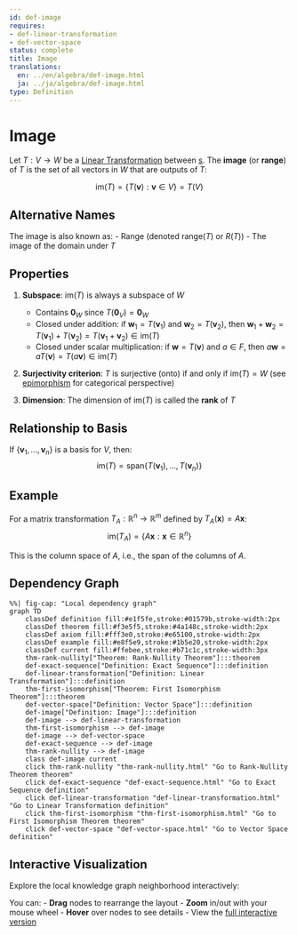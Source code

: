 ```yaml
---
id: def-image
requires:
- def-linear-transformation
- def-vector-space
status: complete
title: Image
translations:
  en: ../en/algebra/def-image.html
  ja: ../ja/algebra/def-image.html
type: Definition
---
```


# Image {#def-image}

Let $T: V \to W$ be a [Linear Transformation](def-linear-transformation.qmd) between [s](def-vector-space.qmd). The **image** (or **range**) of $T$ is the set of all vectors in $W$ that are outputs of $T$:

$$\text{im}(T) = \{T(\mathbf{v}) : \mathbf{v} \in V\} = T(V)$$

## Alternative Names

The image is also known as:
- Range (denoted $\text{range}(T)$ or $R(T)$)
- The image of the domain under $T$

## Properties

1. **Subspace**: $\text{im}(T)$ is always a subspace of $W$
   - Contains $\mathbf{0}_W$ since $T(\mathbf{0}_V) = \mathbf{0}_W$
   - Closed under addition: if $\mathbf{w}_1 = T(\mathbf{v}_1)$ and $\mathbf{w}_2 = T(\mathbf{v}_2)$, then $\mathbf{w}_1 + \mathbf{w}_2 = T(\mathbf{v}_1) + T(\mathbf{v}_2) = T(\mathbf{v}_1 + \mathbf{v}_2) \in \text{im}(T)$
   - Closed under scalar multiplication: if $\mathbf{w} = T(\mathbf{v})$ and $a \in F$, then $a\mathbf{w} = aT(\mathbf{v}) = T(a\mathbf{v}) \in \text{im}(T)$

2. **Surjectivity criterion**: $T$ is surjective (onto) if and only if $\text{im}(T) = W$ (see [epimorphism](../category-theory/def-epimorphism.qmd) for categorical perspective)

3. **Dimension**: The dimension of $\text{im}(T)$ is called the **rank** of $T$

## Relationship to Basis

If $\{\mathbf{v}_1, \ldots, \mathbf{v}_n\}$ is a basis for $V$, then:
$$\text{im}(T) = \text{span}\{T(\mathbf{v}_1), \ldots, T(\mathbf{v}_n)\}$$

## Example

For a matrix transformation $T_A: \mathbb{R}^n \to \mathbb{R}^m$ defined by $T_A(\mathbf{x}) = A\mathbf{x}$:
$$\text{im}(T_A) = \{A\mathbf{x} : \mathbf{x} \in \mathbb{R}^n\}$$

This is the column space of $A$, i.e., the span of the columns of $A$.

## Dependency Graph

```mermaid
%%| fig-cap: "Local dependency graph"
graph TD
    classDef definition fill:#e1f5fe,stroke:#01579b,stroke-width:2px
    classDef theorem fill:#f3e5f5,stroke:#4a148c,stroke-width:2px
    classDef axiom fill:#fff3e0,stroke:#e65100,stroke-width:2px
    classDef example fill:#e8f5e9,stroke:#1b5e20,stroke-width:2px
    classDef current fill:#ffebee,stroke:#b71c1c,stroke-width:3px
    thm-rank-nullity["Theorem: Rank-Nullity Theorem"]:::theorem
    def-exact-sequence["Definition: Exact Sequence"]:::definition
    def-linear-transformation["Definition: Linear Transformation"]:::definition
    thm-first-isomorphism["Theorem: First Isomorphism Theorem"]:::theorem
    def-vector-space["Definition: Vector Space"]:::definition
    def-image["Definition: Image"]:::definition
    def-image --> def-linear-transformation
    thm-first-isomorphism --> def-image
    def-image --> def-vector-space
    def-exact-sequence --> def-image
    thm-rank-nullity --> def-image
    class def-image current
    click thm-rank-nullity "thm-rank-nullity.html" "Go to Rank-Nullity Theorem theorem"
    click def-exact-sequence "def-exact-sequence.html" "Go to Exact Sequence definition"
    click def-linear-transformation "def-linear-transformation.html" "Go to Linear Transformation definition"
    click thm-first-isomorphism "thm-first-isomorphism.html" "Go to First Isomorphism Theorem theorem"
    click def-vector-space "def-vector-space.html" "Go to Vector Space definition"
```

## Interactive Visualization

Explore the local knowledge graph neighborhood interactively:

::: {.graph-viz data-id="def-image" data-width="700" data-height="500"}
:::

You can:
- **Drag** nodes to rearrange the layout
- **Zoom** in/out with your mouse wheel
- **Hover** over nodes to see details
- View the [full interactive version](../../output/interactive/en/def-image.html){target="_blank"}
